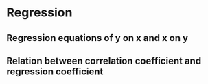 # Regression

## Regression equations of y on x and x on y

## Relation between correlation coefficient and regression coefficient